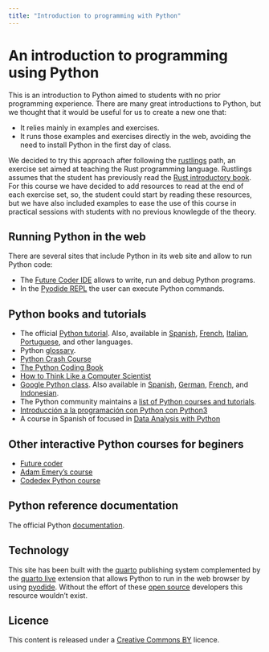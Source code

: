 ```yaml
---
title: "Introduction to programming with Python"
---
```


# An introduction to programming using Python

This is an introduction to Python aimed to students with no prior programming experience.
There are many great introductions to Python, but we thought that it would be useful for us to create a new one that:

  - It relies mainly in examples and exercises.
  - It runs those examples and exercises directly in the web, avoiding the need to install Python in the first day of class.

We decided to try this approach after following the [rustlings](https://github.com/rust-lang/rustlings/) path, an exercise set aimed at teaching the Rust programming language.
Rustlings assumes that the student has previously read the [Rust introductory book](https://doc.rust-lang.org/book/).
For this course we have decided to add resources to read at the end of each exercise set, so, the student could start by reading these resources, but we have also included examples to ease the use of this course in practical sessions with students with no previous knowlegde of the theory.


## Running Python in the web

There are several sites that include Python in its web site and allow to run Python code:

  - The [Future Coder IDE](https://futurecoder.io/course/#ide) allows to write, run and debug Python programs.
  - In the [Pyodide REPL](https://pyodide.org/en/stable/console.html) the user can execute Python commands.

## Python books and tutorials

- The official [Python tutorial](https://docs.python.org/3/tutorial/index.html). Also, available in [Spanish](https://docs.python.org/es/3/tutorial/index.html), [French](https://docs.python.org/fr/3/tutorial/index.html), [Italian](https://docs.python.org/it/3/tutorial/index.html), [Portuguese](https://docs.python.org/pt-br/3/tutorial/index.html), and other languages.
- Python [glossary](https://docs.python.org/3/glossary.html).
- [Python Crash Course](https://nostarch.com/python-crash-course-3rd-edition)
- [The Python Coding Book](https://thepythoncodingbook.com/)
- [How to Think Like a Computer Scientist](https://runestone.academy/ns/books/published/thinkcspy/index.html)
- [Google Python class](https://developers.google.com/edu/python). Also available in [Spanish](https://developers.google.com/edu/python), [German](https://developers.google.com/edu/python), [French](https://developers.google.com/edu/python), and [Indonesian](https://developers.google.com/edu/python).
- The Python community maintains a [list of Python courses and tutorials](https://wiki.python.org/moin/BeginnersGuide/NonProgrammers).
- [Introducción a la programación con Python con Python3](https://repositori.uji.es/xmlui/handle/10234/102653)
- A course in Spanish of focused in [Data Analysis with Python](https://github.com/JoseBlanca/py_industriales)


## Other interactive Python courses for beginers

- [Future coder](https://futurecoder.io/course/#toc)
- [Adam Emery's course](https://learn-python.adamemery.dev/)
- [Codedex Python course](https://www.codedex.io/python/)

## Python reference documentation

The official Python [documentation](https://docs.python.org/3/).

## Technology

This site has been built with the [quarto](https://quarto.org/) publishing system complemented by the [quarto live](https://github.com/r-wasm/quarto-live) extension that allows Python to run in the web browser by using [pyodide](https://pyodide.org/). Without the effort of these [open source](https://en.wikipedia.org/wiki/Open_source) developers this resource wouldn't exist.

## Licence

This content is released under a [Creative Commons BY](https://creativecommons.org/licenses/by/4.0/) licence.